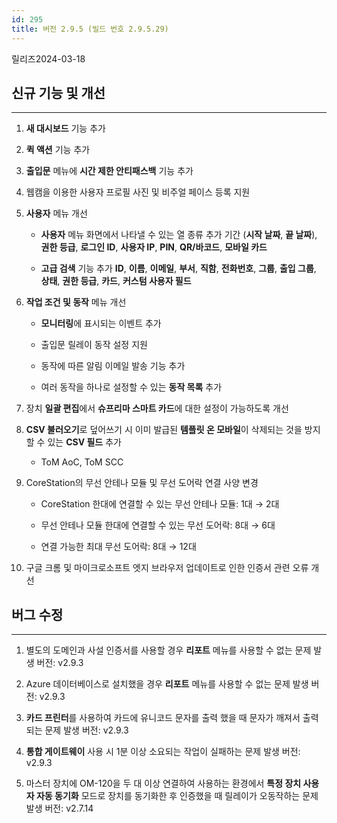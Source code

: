 ```yaml
---
id: 295
title: 버전 2.9.5 (빌드 번호 2.9.5.29)
---
```


릴리즈<Separator/>2024-03-18

## 신규 기능 및 개선

---

1. **새 대시보드** 기능 추가

1. **퀵 액션** 기능 추가

1. **출입문** 메뉴에 **시간 제한 안티패스백** 기능 추가

1. 웹캠을 이용한 사용자 프로필 사진 및 비주얼 페이스 등록 지원

1. **사용자** 메뉴 개선

    * **사용자** 메뉴 화면에서 나타낼 수 있는 열 종류 추가 기간 (**시작 날짜**, **끝 날짜**), **권한 등급**, **로그인 ID**, **사용자 IP**, **PIN**, **QR/바코드**, **모바일 카드**

    * **고급 검색** 기능 추가 **ID**, **이름**, **이메일**, **부서**, **직함**, **전화번호**, **그룹**, **출입 그룹**, **상태**, **권한 등급**, **카드**, **커스텀 사용자 필드**

1. **작업 조건 및 동작** 메뉴 개선

    * **모니터링**에 표시되는 이벤트 추가

    * 출입문 릴레이 동작 설정 지원

    * 동작에 따른 알림 이메일 발송 기능 추가

    * 여러 동작을 하나로 설정할 수 있는 **동작 목록** 추가

1. 장치 **일괄 편집**에서 **슈프리마 스마트 카드**에 대한 설정이 가능하도록 개선

1. **CSV 불러오기**로 덮어쓰기 시 이미 발급된 **템플릿 온 모바일**이 삭제되는 것을 방지할 수 있는 **CSV 필드** 추가

    * ToM AoC, ToM SCC

1. CoreStation의 무선 안테나 모듈 및 무선 도어락 연결 사양 변경

    * CoreStation 한대에 연결할 수 있는 무선 안테나 모듈: 1대 → 2대

    * 무선 안테나 모듈 한대에 연결할 수 있는 무선 도어락: 8대 → 6대

    * 연결 가능한 최대 무선 도어락: 8대 → 12대

1. 구글 크롬 및 마이크로소프트 엣지 브라우저 업데이트로 인한 인증서 관련 오류 개선

## 버그 수정

---

<BugLists>

1. 별도의 도메인과 사설 인증서를 사용할 경우 **리포트** 메뉴를 사용할 수 없는 문제 <Badge>발생 버전: v2.9.3</Badge>

1. Azure 데이터베이스로 설치했을 경우 **리포트** 메뉴를 사용할 수 없는 문제 <Badge>발생 버전: v2.9.3</Badge>

1. **카드 프린터**를 사용하여 카드에 유니코드 문자를 출력 했을 때 문자가 깨져서 출력되는 문제 <Badge>발생 버전: v2.9.3</Badge>

1. **통합 게이트웨이** 사용 시 1분 이상 소요되는 작업이 실패하는 문제 <Badge>발생 버전: v2.9.3</Badge>

1. 마스터 장치에 OM-120을 두 대 이상 연결하여 사용하는 환경에서 **특정 장치 사용자 자동 동기화** 모드로 장치를 동기화한 후 인증했을 때 릴레이가 오동작하는 문제 <Badge>발생 버전: v2.7.14</Badge>

</BugLists>